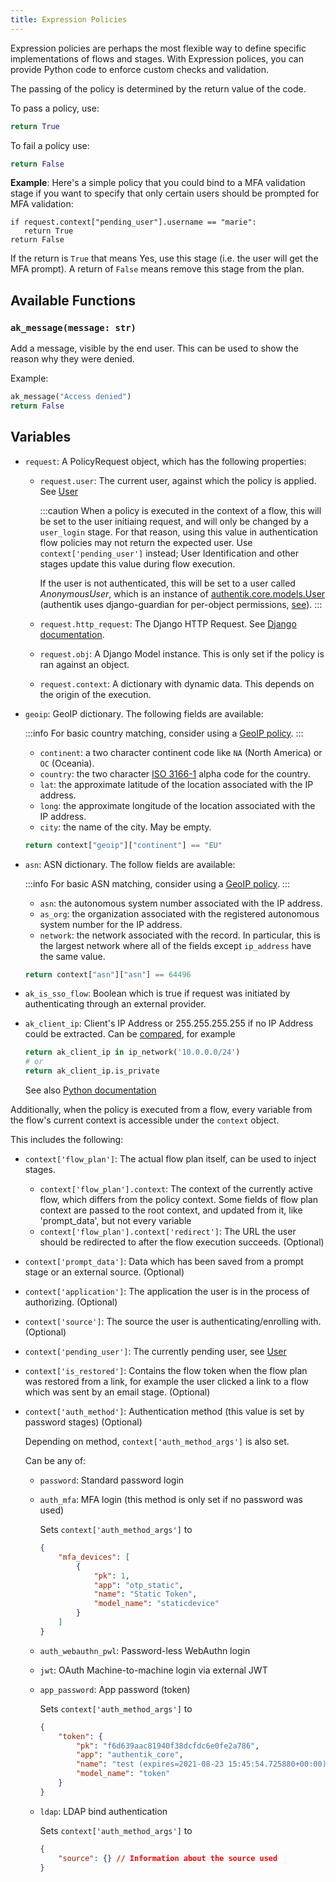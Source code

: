 ```yaml
---
title: Expression Policies
---
```


Expression policies are perhaps the most flexible way to define specific implementations of flows and stages. With Expression polices, you can provide Python code to enforce custom checks and validation.

The passing of the policy is determined by the return value of the code.

To pass a policy, use:

```python
return True
```

To fail a policy use:

```python
return False
```

**Example**:
Here's a simple policy that you could bind to a MFA validation stage if you want to specify that only certain users should be prompted for MFA validation:

```
if request.context["pending_user"].username == "marie":
   return True
return False
```

If the return is `True` that means Yes, use this stage (i.e. the user will get the MFA prompt). A return of `False` means remove this stage from the plan.

## Available Functions

### `ak_message(message: str)`

Add a message, visible by the end user. This can be used to show the reason why they were denied.

Example:

```python
ak_message("Access denied")
return False
```


<Functions />

## Variables


<Objects />

-   `request`: A PolicyRequest object, which has the following properties:

    -   `request.user`: The current user, against which the policy is applied. See [User](../user-group-role/user/user_ref.md#object-properties)

        :::caution
        When a policy is executed in the context of a flow, this will be set to the user initiaing request, and will only be changed by a `user_login` stage. For that reason, using this value in authentication flow policies may not return the expected user. Use `context['pending_user']` instead; User Identification and other stages update this value during flow execution.

        If the user is not authenticated, this will be set to a user called _AnonymousUser_, which is an instance of [authentik.core.models.User](https://docs.djangoproject.com/en/4.1/ref/contrib/auth/#django.contrib.auth.models.User) (authentik uses django-guardian for per-object permissions, [see](https://django-guardian.readthedocs.io/en/stable/)).
        :::

    -   `request.http_request`: The Django HTTP Request. See [Django documentation](https://docs.djangoproject.com/en/4.1/ref/request-response/#httprequest-objects).
    -   `request.obj`: A Django Model instance. This is only set if the policy is ran against an object.
    -   `request.context`: A dictionary with dynamic data. This depends on the origin of the execution.

-   `geoip`: GeoIP dictionary. The following fields are available:

    :::info
    For basic country matching, consider using a [GeoIP policy](index.md#geoip-policy).
    :::

    -   `continent`: a two character continent code like `NA` (North America) or `OC` (Oceania).
    -   `country`: the two character [ISO 3166-1](https://en.wikipedia.org/wiki/ISO_3166-1) alpha code for the country.
    -   `lat`: the approximate latitude of the location associated with the IP address.
    -   `long`: the approximate longitude of the location associated with the IP address.
    -   `city`: the name of the city. May be empty.

    ```python
    return context["geoip"]["continent"] == "EU"
    ```

-   `asn`: ASN dictionary. The follow fields are available:

    :::info
    For basic ASN matching, consider using a [GeoIP policy](index.md#geoip-policy).
    :::

    -   `asn`: the autonomous system number associated with the IP address.
    -   `as_org`: the organization associated with the registered autonomous system number for the IP address.
    -   `network`: the network associated with the record. In particular, this is the largest network where all of the fields except `ip_address` have the same value.

    ```python
    return context["asn"]["asn"] == 64496
    ```

-   `ak_is_sso_flow`: Boolean which is true if request was initiated by authenticating through an external provider.
-   `ak_client_ip`: Client's IP Address or 255.255.255.255 if no IP Address could be extracted. Can be [compared](#comparing-ip-addresses), for example

    ```python
    return ak_client_ip in ip_network('10.0.0.0/24')
    # or
    return ak_client_ip.is_private
    ```

    See also [Python documentation](https://docs.python.org/3/library/ipaddress.html#ipaddress.ip_address)

Additionally, when the policy is executed from a flow, every variable from the flow's current context is accessible under the `context` object.

This includes the following:

-   `context['flow_plan']`: The actual flow plan itself, can be used to inject stages.

    -   `context['flow_plan'].context`: The context of the currently active flow, which differs from the policy context. Some fields of flow plan context are passed to the root context, and updated from it, like 'prompt_data', but not every variable
    -   `context['flow_plan'].context['redirect']`: The URL the user should be redirected to after the flow execution succeeds. (Optional)

-   `context['prompt_data']`: Data which has been saved from a prompt stage or an external source. (Optional)
-   `context['application']`: The application the user is in the process of authorizing. (Optional)
-   `context['source']`: The source the user is authenticating/enrolling with. (Optional)
-   `context['pending_user']`: The currently pending user, see [User](../user-group-role/user/user_ref.md#object-properties)
-   `context['is_restored']`: Contains the flow token when the flow plan was restored from a link, for example the user clicked a link to a flow which was sent by an email stage. (Optional)
-   `context['auth_method']`: Authentication method (this value is set by password stages) (Optional)

    Depending on method, `context['auth_method_args']` is also set.

    Can be any of:

    -   `password`: Standard password login
    -   `auth_mfa`: MFA login (this method is only set if no password was used)

        Sets `context['auth_method_args']` to

        ```json
        {
            "mfa_devices": [
                {
                    "pk": 1,
                    "app": "otp_static",
                    "name": "Static Token",
                    "model_name": "staticdevice"
                }
            ]
        }
        ```

    -   `auth_webauthn_pwl`: Password-less WebAuthn login
    -   `jwt`: OAuth Machine-to-machine login via external JWT
    -   `app_password`: App password (token)

        Sets `context['auth_method_args']` to

        ```json
        {
            "token": {
                "pk": "f6d639aac81940f38dcfdc6e0fe2a786",
                "app": "authentik_core",
                "name": "test (expires=2021-08-23 15:45:54.725880+00:00)",
                "model_name": "token"
            }
        }
        ```

    -   `ldap`: LDAP bind authentication

        Sets `context['auth_method_args']` to

        ```json
        {
            "source": {} // Information about the source used
        }
        ```
